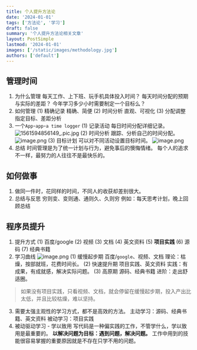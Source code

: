 ```yaml
---
title: 个人提升方法论
date: '2024-01-01'
tags: ['方法论', '学习']
draft: false
summary: '个人提升方法论相关文章'
layout: PostSimple
lastmod: '2024-01-01'
images: ['/static/images/methodology.jpg']
authors: ['default']
---
```


## 管理时间
1. 为什么管理
每天工作、上下班、玩手机具体投入时间？
每天时间分配的预期与实际的差距？
今年学习多少小时需要制定一个目标么？
2. 如何管理
(1) 精确记录
精确、简便
(2) 时间分析
直观、可视化
(3) 分配调整
 指定目标、差距分析
3. 一个`App`-`app`-`a time logger`
(1) 记录活动
每日时间分配详细记录。
![1561594856149_.pic.jpg](https://upload-images.jianshu.io/upload_images/4989175-258b240cc1b6d00c.jpg?imageMogr2/auto-orient/strip%7CimageView2/2/w/240)
(2) 时间分析
跟踪、分析自己的时间分配。
![image.png](https://upload-images.jianshu.io/upload_images/4989175-b0b750551037642e.png?imageMogr2/auto-orient/strip%7CimageView2/2/w/1240)
(3) 目标计划
可以对不同活动设置目标时间。
![image.png](https://upload-images.jianshu.io/upload_images/4989175-ea4a524724e9cd64.png?imageMogr2/auto-orient/strip%7CimageView2/2/w/240)
4. 总结
时间管理是为了统一计划与行为，避免事后的懊悔情绪。
每个人的追求不一样，最努力的人往往不是最快乐的。
## 如何做事
1. 做同一件时，花同样的时间，不同人的收获却差别很大。
2. 总结与反思
穷则变、变则通、通则久、久则穷
例如：每天思考计划，晚上回顾总结
## 程序员提升
1. 提升方式
(1) 百度/google
(2) 视频
(3) 文档
(4) 英文资料
(5) **项目实践**
(6) 源码
(7) 经典书籍
2. 学习曲线
![image.png](https://upload-images.jianshu.io/upload_images/4989175-413babf1d9a805a5.png?imageMogr2/auto-orient/strip%7CimageView2/2/w/1240)
(1) 缓慢起步期
百度/`google`、视频、文档
理论：枯燥，按部就班，花费时间长。
(2) 快速提升期
项目实践、英文资料
实践：有成果，有成就感，解决实际问题。
(3) 高原期
源码、经典书籍
进阶：走出舒适圈。
> 如果没有项目实践，只看视频、文档，就会停留在缓慢起步期，投入产出比太低，并且比较枯燥，难以坚持。
3. 需要太强主观性的学习方式，都不是高效的方法。
主动学习：源码、经典书籍、英文资料
被动学习：项目实践
4. 被动驱动学习 - 学以致用
写代码是一种偏实践的工作，不管学什么，学以致用是最重要的。
**以解决问题为目标：遇到问题，解决问题。**
工作中用到的技能很容易掌握的重要原因就是不存在只学不用的问题。
